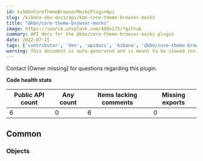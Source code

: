 ```yaml
---
id: kibKbnCoreThemeBrowserMocksPluginApi
slug: /kibana-dev-docs/api/kbn-core-theme-browser-mocks
title: "@kbn/core-theme-browser-mocks"
image: https://source.unsplash.com/400x175/?github
summary: API docs for the @kbn/core-theme-browser-mocks plugin
date: 2022-07-15
tags: ['contributor', 'dev', 'apidocs', 'kibana', '@kbn/core-theme-browser-mocks']
warning: This document is auto-generated and is meant to be viewed inside our experimental, new docs system. Reach out in #docs-engineering for more info.
---
```




Contact [Owner missing] for questions regarding this plugin.

**Code health stats**

| Public API count  | Any count | Items lacking comments | Missing exports |
|-------------------|-----------|------------------------|-----------------|
| 6 | 0 | 6 | 0 |

## Common

### Objects
<DocDefinitionList data={kbnCoreThemeBrowserMocksObj.common.objects}/>

